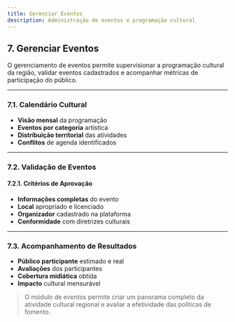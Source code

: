 ```yaml
---
title: Gerenciar Eventos
description: Administração de eventos e programação cultural
---
```


## 7. Gerenciar Eventos

O gerenciamento de eventos permite supervisionar a programação cultural da região, validar eventos cadastrados e acompanhar métricas de participação do público.

---

### 7.1. Calendário Cultural

- **Visão mensal** da programação
- **Eventos por categoria** artística
- **Distribuição territorial** das atividades
- **Conflitos** de agenda identificados

---

### 7.2. Validação de Eventos


#### 7.2.1. Critérios de Aprovação
- **Informações completas** do evento
- **Local** apropriado e licenciado
- **Organizador** cadastrado na plataforma
- **Conformidade** com diretrizes culturais

---

### 7.3. Acompanhamento de Resultados


- **Público participante** estimado e real
- **Avaliações** dos participantes  
- **Cobertura midiática** obtida
- **Impacto** cultural mensurável

> O módulo de eventos permite criar um panorama completo da atividade cultural regional e avaliar a efetividade das políticas de fomento.
